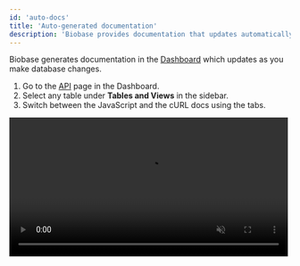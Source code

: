 ```yaml
---
id: 'auto-docs'
title: 'Auto-generated documentation'
description: 'Biobase provides documentation that updates automatically.'
---
```


Biobase generates documentation in the [Dashboard](https://biobase.studio/dashboard) which updates as you make database changes.

1. Go to the [API](https://biobase.studio/dashboard/project/_/api) page in the Dashboard.
2. Select any table under **Tables and Views** in the sidebar.
3. Switch between the JavaScript and the cURL docs using the tabs.

<video width="99%" muted playsInline controls={true}>
  <source
    src="https://xguihxuzqibwxjnimxev.supabase.co/storage/v1/object/public/videos/docs/api/api-docs.mp4"
    type="video/mp4"
  />
</video>
